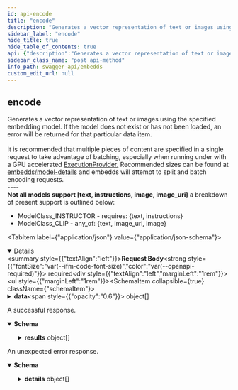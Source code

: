 ```yaml
---
id: api-encode
title: "encode"
description: "Generates a vector representation of text or images using the specified embedding model. If the model does not exist or has not been loaded, an error will be returned for that particular data item. <br/><br/>It is recommended that multiple pieces of content are specified in a single request to take advantage of batching, especially when running under with a GPU accelerated <a href='https://onnxruntime.ai/docs/execution-providers/' target='_blank'>ExecutionProvider.</a> Recommended sizes can be found at <a href='/embedds/supported-models' target='_blank'>embedds/model-details</a> and embedds will attempt to split and batch encoding requests.<br/>----<br/><b>Not all models support [text, instructions, image, image_uri]</b> a breakdown of present support is outlined below:<ul><li>ModelClass_INSTRUCTOR - requires: {text, instructions}</li><li>ModelClass_CLIP - any_of: {text, image_uri, image}</li></ul>"
sidebar_label: "encode"
hide_title: true
hide_table_of_contents: true
api: {"description":"Generates a vector representation of text or images using the specified embedding model. If the model does not exist or has not been loaded, an error will be returned for that particular data item. <br/><br/>It is recommended that multiple pieces of content are specified in a single request to take advantage of batching, especially when running under with a GPU accelerated <a href='https://onnxruntime.ai/docs/execution-providers/' target='_blank'>ExecutionProvider.</a> Recommended sizes can be found at <a href='/embedds/supported-models' target='_blank'>embedds/model-details</a> and embedds will attempt to split and batch encoding requests.<br/>----<br/><b>Not all models support [text, instructions, image, image_uri]</b> a breakdown of present support is outlined below:<ul><li>ModelClass_INSTRUCTOR - requires: {text, instructions}</li><li>ModelClass_CLIP - any_of: {text, image_uri, image}</li></ul>","operationId":"Api_Encode","responses":{"200":{"description":"A successful response.","content":{"application/json":{"schema":{"type":"object","properties":{"results":{"type":"array","items":{"type":"object","properties":{"err_message":{"type":"string","description":"explanation for why the content could not be encoded"},"embedding":{"type":"array","items":{"type":"number","format":"float"},"description":"embedding representation of the the content"}},"title":"apiEncodeResult"},"description":"list of embedding results corresponding to the ordered content submitted"}},"title":"apiEncodeResponse"}}}},"default":{"description":"An unexpected error response.","content":{"application/json":{"schema":{"type":"object","properties":{"code":{"type":"integer","format":"int32"},"message":{"type":"string"},"details":{"type":"array","items":{"type":"object","properties":{"@type":{"type":"string"}},"additionalProperties":{},"title":"protobufAny"}}},"title":"rpcStatus"}}}}},"requestBody":{"content":{"application/json":{"schema":{"type":"object","example":{"data":[{"model_class":"ModelClass_INSTRUCTOR","model_name":"INSTRUCTOR_LARGE","text":["3D ActionSLAM: wearable person tracking ...","Inside Gohar World and the Fine, Fantastical Art"],"instructions":["Represent the Science title:","Represent the Magazine title:"]}]},"properties":{"data":{"type":"array","items":{"type":"object","properties":{"model_class":{"type":"string","enum":["ModelClass_Unknown","ModelClass_CLIP","ModelClass_INSTRUCTOR"],"default":"ModelClass_Unknown","title":"apiModelClass"},"model_name":{"type":"string","description":"specific name of the model to apply the encoding transformation"},"text":{"type":"array","items":{"type":"string"},"description":"repeated text to encode"},"instructions":{"type":"array","items":{"type":"string"},"description":"a list of instructions to pass to ```INSTRUCTOR``` based models"},"image":{"type":"array","items":{"type":"string","format":"byte"},"description":"repeated raw jpeg bytes"},"image_uri":{"type":"array","items":{"type":"string"},"description":"repeated uris to fetch image data from"}},"description":"Minimal encoding unit associating a piece of content [text, image, image_uri] with a selected model","required":["model"],"title":"apiEncodeItem"},"description":"repeated data items to generate encodings for"}},"title":"apiEncodeRequest"}}},"required":true},"tags":["Api"],"method":"post","path":"/encode","jsonRequestBodyExample":{"data":[{"model_class":"ModelClass_INSTRUCTOR","model_name":"INSTRUCTOR_LARGE","text":["3D ActionSLAM: wearable person tracking ...","Inside Gohar World and the Fine, Fantastical Art"],"instructions":["Represent the Science title:","Represent the Magazine title:"]}]},"info":{"title":"embedds","version":"1.0.0","contact":{"name":"anansi","url":"https://github.com/infrawhispers/anansi","email":"infrawhispers@proton.me"},"license":{"name":"Apache 2.0 License","url":"https://github.com/infrawhispers/anansi/blob/main/LICENSE"}},"postman":{"name":"encode","description":{"content":"Generates a vector representation of text or images using the specified embedding model. If the model does not exist or has not been loaded, an error will be returned for that particular data item. <br/><br/>It is recommended that multiple pieces of content are specified in a single request to take advantage of batching, especially when running under with a GPU accelerated <a href='https://onnxruntime.ai/docs/execution-providers/' target='_blank'>ExecutionProvider.</a> Recommended sizes can be found at <a href='/embedds/supported-models' target='_blank'>embedds/model-details</a> and embedds will attempt to split and batch encoding requests.<br/>----<br/><b>Not all models support [text, instructions, image, image_uri]</b> a breakdown of present support is outlined below:<ul><li>ModelClass_INSTRUCTOR - requires: {text, instructions}</li><li>ModelClass_CLIP - any_of: {text, image_uri, image}</li></ul>","type":"text/plain"},"url":{"path":["encode"],"host":["{{baseUrl}}"],"query":[],"variable":[]},"header":[{"key":"Content-Type","value":"application/json"},{"key":"Accept","value":"application/json"}],"method":"POST","body":{"mode":"raw","raw":"\"\"","options":{"raw":{"language":"json"}}}}}
sidebar_class_name: "post api-method"
info_path: swagger-api/embedds
custom_edit_url: null
---
```



## encode



Generates a vector representation of text or images using the specified embedding model. If the model does not exist or has not been loaded, an error will be returned for that particular data item. <br/><br/>It is recommended that multiple pieces of content are specified in a single request to take advantage of batching, especially when running under with a GPU accelerated <a href='https://onnxruntime.ai/docs/execution-providers/' target='_blank'>ExecutionProvider.</a> Recommended sizes can be found at <a href='/embedds/supported-models' target='_blank'>embedds/model-details</a> and embedds will attempt to split and batch encoding requests.<br/>----<br/><b>Not all models support [text, instructions, image, image_uri]</b> a breakdown of present support is outlined below:<ul><li>ModelClass_INSTRUCTOR - requires: {text, instructions}</li><li>ModelClass_CLIP - any_of: {text, image_uri, image}</li></ul>

<MimeTabs><TabItem label={"application/json"} value={"application/json-schema"}><details style={{}} data-collapsed={false} open={true}><summary style={{"textAlign":"left"}}><strong>Request Body</strong><strong style={{"fontSize":"var(--ifm-code-font-size)","color":"var(--openapi-required)"}}> required</strong></summary><div style={{"textAlign":"left","marginLeft":"1rem"}}></div><ul style={{"marginLeft":"1rem"}}><SchemaItem collapsible={true} className={"schemaItem"}><details style={{}}><summary style={{}}><strong>data</strong><span style={{"opacity":"0.6"}}> object[]</span></summary><div style={{"marginLeft":"1rem"}}><div style={{"marginTop":".5rem","marginBottom":".5rem"}}>

repeated data items to generate encodings for

</div><li><div style={{"fontSize":"var(--ifm-code-font-size)","opacity":"0.6","marginLeft":"-.5rem","paddingBottom":".5rem"}}>Array [</div></li><SchemaItem collapsible={false} name={"model_class"} required={false} schemaName={"apiModelClass"} qualifierMessage={"**Possible values:** [`ModelClass_Unknown`, `ModelClass_CLIP`, `ModelClass_INSTRUCTOR`]"} schema={{"type":"string","enum":["ModelClass_Unknown","ModelClass_CLIP","ModelClass_INSTRUCTOR"],"default":"ModelClass_Unknown","title":"apiModelClass"}}></SchemaItem><SchemaItem collapsible={false} name={"model_name"} required={false} schemaName={"string"} qualifierMessage={undefined} schema={{"type":"string","description":"specific name of the model to apply the encoding transformation"}}></SchemaItem><SchemaItem collapsible={false} name={"text"} required={false} schemaName={"string[]"} qualifierMessage={undefined} schema={{"type":"array","items":{"type":"string"},"description":"repeated text to encode"}}></SchemaItem><SchemaItem collapsible={false} name={"instructions"} required={false} schemaName={"string[]"} qualifierMessage={undefined} schema={{"type":"array","items":{"type":"string"},"description":"a list of instructions to pass to ```INSTRUCTOR``` based models"}}></SchemaItem><SchemaItem collapsible={false} name={"image"} required={false} schemaName={"byte[]"} qualifierMessage={undefined} schema={{"type":"array","items":{"type":"string","format":"byte"},"description":"repeated raw jpeg bytes"}}></SchemaItem><SchemaItem collapsible={false} name={"image_uri"} required={false} schemaName={"string[]"} qualifierMessage={undefined} schema={{"type":"array","items":{"type":"string"},"description":"repeated uris to fetch image data from"}}></SchemaItem><li><div style={{"fontSize":"var(--ifm-code-font-size)","opacity":"0.6","marginLeft":"-.5rem"}}>]</div></li></div></details></SchemaItem></ul></details></TabItem></MimeTabs><div><ApiTabs><TabItem label={"200"} value={"200"}><div>

A successful response.

</div><div><MimeTabs schemaType={"response"}><TabItem label={"application/json"} value={"application/json"}><SchemaTabs><TabItem label={"Schema"} value={"Schema"}><details style={{}} data-collapsed={false} open={true}><summary style={{"textAlign":"left"}}><strong>Schema</strong></summary><div style={{"textAlign":"left","marginLeft":"1rem"}}></div><ul style={{"marginLeft":"1rem"}}><SchemaItem collapsible={true} className={"schemaItem"}><details style={{}}><summary style={{}}><strong>results</strong><span style={{"opacity":"0.6"}}> object[]</span></summary><div style={{"marginLeft":"1rem"}}><div style={{"marginTop":".5rem","marginBottom":".5rem"}}>

list of embedding results corresponding to the ordered content submitted

</div><li><div style={{"fontSize":"var(--ifm-code-font-size)","opacity":"0.6","marginLeft":"-.5rem","paddingBottom":".5rem"}}>Array [</div></li><SchemaItem collapsible={false} name={"err_message"} required={false} schemaName={"string"} qualifierMessage={undefined} schema={{"type":"string","description":"explanation for why the content could not be encoded"}}></SchemaItem><SchemaItem collapsible={false} name={"embedding"} required={false} schemaName={"float[]"} qualifierMessage={undefined} schema={{"type":"array","items":{"type":"number","format":"float"},"description":"embedding representation of the the content"}}></SchemaItem><li><div style={{"fontSize":"var(--ifm-code-font-size)","opacity":"0.6","marginLeft":"-.5rem"}}>]</div></li></div></details></SchemaItem></ul></details></TabItem><TabItem label={"Example (from schema)"} value={"Example (from schema)"}><ResponseSamples responseExample={"{\n  \"results\": [\n    {\n      \"err_message\": \"string\",\n      \"embedding\": [\n        0\n      ]\n    }\n  ]\n}"} language={"json"}></ResponseSamples></TabItem></SchemaTabs></TabItem></MimeTabs></div></TabItem><TabItem label={"default"} value={"default"}><div>

An unexpected error response.

</div><div><MimeTabs schemaType={"response"}><TabItem label={"application/json"} value={"application/json"}><SchemaTabs><TabItem label={"Schema"} value={"Schema"}><details style={{}} data-collapsed={false} open={true}><summary style={{"textAlign":"left"}}><strong>Schema</strong></summary><div style={{"textAlign":"left","marginLeft":"1rem"}}></div><ul style={{"marginLeft":"1rem"}}><SchemaItem collapsible={false} name={"code"} required={false} schemaName={"int32"} qualifierMessage={undefined} schema={{"type":"integer","format":"int32"}}></SchemaItem><SchemaItem collapsible={false} name={"message"} required={false} schemaName={"string"} qualifierMessage={undefined} schema={{"type":"string"}}></SchemaItem><SchemaItem collapsible={true} className={"schemaItem"}><details style={{}}><summary style={{}}><strong>details</strong><span style={{"opacity":"0.6"}}> object[]</span></summary><div style={{"marginLeft":"1rem"}}><li><div style={{"fontSize":"var(--ifm-code-font-size)","opacity":"0.6","marginLeft":"-.5rem","paddingBottom":".5rem"}}>Array [</div></li><SchemaItem collapsible={false} name={"@type"} required={false} schemaName={"string"} qualifierMessage={undefined} schema={{"type":"string"}}></SchemaItem><li><div style={{"fontSize":"var(--ifm-code-font-size)","opacity":"0.6","marginLeft":"-.5rem"}}>]</div></li></div></details></SchemaItem></ul></details></TabItem><TabItem label={"Example (from schema)"} value={"Example (from schema)"}><ResponseSamples responseExample={"{\n  \"code\": 0,\n  \"message\": \"string\",\n  \"details\": [\n    {\n      \"@type\": \"string\"\n    }\n  ]\n}"} language={"json"}></ResponseSamples></TabItem></SchemaTabs></TabItem></MimeTabs></div></TabItem></ApiTabs></div>
      